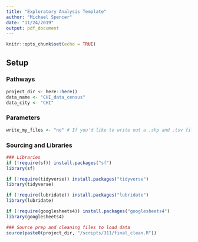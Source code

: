 ```yaml
---
title: "Exploratory Analysis Template"
author: "Michael Spencer"
date: "11/24/2019"
output: pdf_document
---
```


```r
knitr::opts_chunk$set(echo = TRUE)
```

## Setup

### Pathways
```r
project_dir <- here::here()
data_name <- "CHI_data_census"
data_city <- "CHI"
```

### Parameters
```r
write_my_files <- "no" # If you'd like to write out a .shp and .tsv file, use "yes", otherwise "no".
```

### Sourcing and Libraries
```r
### Libraries
if (!require(sf)) install.packages("sf")
library(sf)

if (!require(tidyverse)) install.packages("tidyverse")
library(tidyverse)

if (!require(lubridate)) install.packages("lubridate")
library(lubridate)

if (!require(googlesheets4)) install.packages("googlesheets4")
library(googlesheets4)

### Source prep and cleaning files to load data
source(paste0(project_dir, "/scripts/311/final_clean.R"))
```